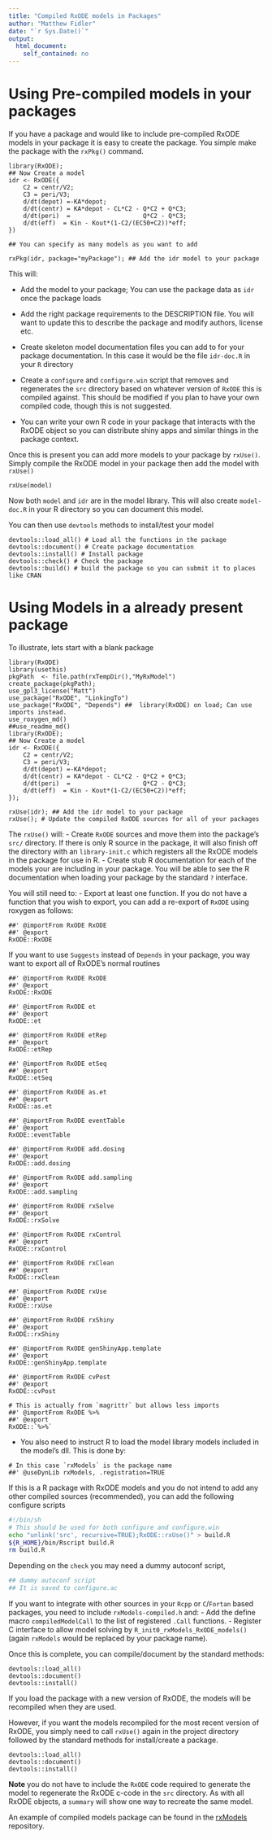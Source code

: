 ```yaml
---
title: "Compiled RxODE models in Packages"
author: "Matthew Fidler"
date: "`r Sys.Date()`"
output:
  html_document:
    self_contained: no 
---
```


# Using Pre-compiled models in your packages

If you have a package and would like to include pre-compiled RxODE
models in your package it is easy to create the package. You simple
make the package with the `rxPkg()` command.

```
library(RxODE);
## Now Create a model
idr <- RxODE({
    C2 = centr/V2;
    C3 = peri/V3;
    d/dt(depot) =-KA*depot;
    d/dt(centr) = KA*depot - CL*C2 - Q*C2 + Q*C3;
    d/dt(peri)  =                    Q*C2 - Q*C3;
    d/dt(eff)  = Kin - Kout*(1-C2/(EC50+C2))*eff;
})

## You can specify as many models as you want to add

rxPkg(idr, package="myPackage"); ## Add the idr model to your package
```

This will:

- Add the model to your package; You can use the package data as `idr` once the package loads

- Add the right package requirements to the DESCRIPTION file.  You
  will want to update this to describe the package and modify authors,
  license etc.

- Create skeleton model documentation files you can add to for your
  package documentation.  In this case it would be the file
  `idr-doc.R` in your `R` directory
- Create a `configure` and `configure.win` script that removes and
  regenerates the `src` directory based on whatever version of `RxODE`
  this is compiled against. This should be modified if you plan to
  have your own compiled code, though this is not suggested.
  
- You can write your own R code in your package that interacts with
  the RxODE object so you can distribute shiny apps and similar things
  in the package context. 
  
Once this is present you can add more models to your package by
`rxUse()`.  Simply compile the RxODE model in your package then add
the model with `rxUse()`

```
rxUse(model)
```

Now both `model` and `idr` are in the model library. This will also
create `model-doc.R` in your R directory so you can document this
model.

You can then use `devtools` methods to install/test your model

```
devtools::load_all() # Load all the functions in the package
devtools::document() # Create package documentation
devtools::install() # Install package
devtools::check() # Check the package
devtools::build() # build the package so you can submit it to places like CRAN
```

# Using Models in a already present package

To illustrate, lets start with a
blank package

```
library(RxODE)
library(usethis)
pkgPath  <- file.path(rxTempDir(),"MyRxModel")
create_package(pkgPath);
use_gpl3_license("Matt")
use_package("RxODE", "LinkingTo")
use_package("RxODE", "Depends") ##  library(RxODE) on load; Can use imports instead.
use_roxygen_md()
##use_readme_md()
library(RxODE);
## Now Create a model
idr <- RxODE({
    C2 = centr/V2;
    C3 = peri/V3;
    d/dt(depot) =-KA*depot;
    d/dt(centr) = KA*depot - CL*C2 - Q*C2 + Q*C3;
    d/dt(peri)  =                    Q*C2 - Q*C3;
    d/dt(eff)  = Kin - Kout*(1-C2/(EC50+C2))*eff;
});

rxUse(idr); ## Add the idr model to your package
rxUse(); # Update the compiled RxODE sources for all of your packages

```

The `rxUse()` will:
- Create `RxODE` sources and move them into the package's `src/`
  directory.  If there is only R source in the package, it will also
  finish off the directory with an `library-init.c` which registers
  all the RxODE models in the package for use in R.
- Create stub R documentation for each of the models your are
  including in your package. You will be able to see the R
  documentation when loading your package by the standard `?` interface.
  
You will still need to:
- Export at least one function.  If you do not have a function that
  you wish to export, you can add a re-export of `RxODE` using roxygen
  as follows:
  
```
##' @importFrom RxODE RxODE
##' @export
RxODE::RxODE
```

If you want to use `Suggests` instead of `Depends` in your package,
you way want to export all of RxODE's normal routines


```
##' @importFrom RxODE RxODE
##' @export
RxODE::RxODE

##' @importFrom RxODE et
##' @export
RxODE::et

##' @importFrom RxODE etRep
##' @export
RxODE::etRep

##' @importFrom RxODE etSeq
##' @export
RxODE::etSeq

##' @importFrom RxODE as.et
##' @export
RxODE::as.et

##' @importFrom RxODE eventTable
##' @export
RxODE::eventTable

##' @importFrom RxODE add.dosing
##' @export
RxODE::add.dosing

##' @importFrom RxODE add.sampling
##' @export
RxODE::add.sampling

##' @importFrom RxODE rxSolve
##' @export
RxODE::rxSolve

##' @importFrom RxODE rxControl
##' @export
RxODE::rxControl

##' @importFrom RxODE rxClean
##' @export
RxODE::rxClean

##' @importFrom RxODE rxUse
##' @export
RxODE::rxUse

##' @importFrom RxODE rxShiny
##' @export
RxODE::rxShiny

##' @importFrom RxODE genShinyApp.template
##' @export
RxODE::genShinyApp.template

##' @importFrom RxODE cvPost
##' @export
RxODE::cvPost

# This is actually from `magrittr` but allows less imports
##' @importFrom RxODE %>%
##' @export
RxODE::`%>%`
```

- You also need to instruct R to load the model library models
  included in the model's dll.  This is done by:

```
# In this case `rxModels` is the package name
##' @useDynLib rxModels, .registration=TRUE
```

If this is a R package with RxODE models and you do not intend to add
any other compiled sources (recommended), you can add the following configure scripts

```sh
#!/bin/sh
# This should be used for both configure and configure.win
echo "unlink('src', recursive=TRUE);RxODE::rxUse()" > build.R
${R_HOME}/bin/Rscript build.R
rm build.R
```

Depending on the `check` you may need a dummy autoconf script,

```sh
## dummy autoconf script
## It is saved to configure.ac
```

If you want to integrate with other sources in your `Rcpp` or
`C`/`Fortan` based packages, you need to include `rxModels-compiled.h` and:
- Add the define macro `compiledModelCall` to the list of registered
  `.Call` functions.
- Register C interface to allow model solving by
  `R_init0_rxModels_RxODE_models()` (again `rxModels` would be
  replaced by your package name).
  
Once this is complete, you can compile/document by the standard methods:

```
devtools::load_all()
devtools::document()
devtools::install()
```

If you load the package with a new version of RxODE, the models
will be recompiled when they are used.


However, if you want the models recompiled for the most recent version
of RxODE, you simply need to call `rxUse()` again in the project
directory followed by the standard methods for install/create a
package. 

```
devtools::load_all()
devtools::document()
devtools::install()
```

**Note** you do not have to include the `RxODE` code required to
generate the model to regenerate the RxODE c-code in the `src`
directory.  As with all RxODE objects, a `summary` will show one way to recreate the same model. 

An example of compiled models package can be found in the
[rxModels](https://github.com/nlmixrdevelopment/rxModels) repository.
